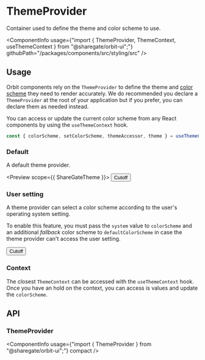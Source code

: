 
<Meta
    title="Components/ThemeProvider"
    id="theme-provider"
/>

# ThemeProvider

<Tagline>Container used to define the theme and color scheme to use.</Tagline>

<ComponentInfo
    usage={"import { ThemeProvider, ThemeContext, useThemeContext } from \"@sharegate/orbit-ui\";"}
    githubPath="/packages/components/src/styling/src"
/>

## Usage

Orbit components rely on the `ThemeProvider` to define the theme and [color scheme](?path=/docs/color-schemes--page) they need to render accurately. We do recommended you declare a `ThemeProvider` at the root of your application but if you prefer, you can declare them as needed instead.

You can access or update the current color scheme from any React components by using the `useThemeContext` hook.

```jsx
const { colorScheme, setColorScheme, themeAccessor, theme } = useThemeContext();
```

### Default

A default theme provider.

<Preview scope={{ ShareGateTheme }}>
    <Story name="default">
        <ThemeProvider theme={ShareGateTheme} colorScheme="light">
            <Button variant="secondary">Cutoff</Button>
        </ThemeProvider>
    </Story>
</Preview>

### User setting

A theme provider can select a color scheme according to the user's operating system setting.

To enable this feature, you must pass the `system` value to `colorScheme` and an additional *fallback* color scheme to `defaultColorScheme` in case the theme provider can't access the user setting.

<Preview>
    <Story name="system">
        <ThemeProvider theme={ShareGateTheme} colorScheme="system" defaultColorScheme="light">
            <Button variant="secondary">Cutoff</Button>
        </ThemeProvider>
    </Story>
</Preview>

### Context

The closest `ThemeContext` can be accessed with the `useThemeContext` hook. Once you have an hold on the context, you can access is values and update the `colorScheme`.

<Preview filePath="/styling/docs/theme-provider/ColorSchemePicker" />

## API

### ThemeProvider

<ComponentInfo
    usage={"import { ThemeProvider } from \"@sharegate/orbit-ui\";"}
    compact
/>

<ArgsTable of={ThemeProvider} sort="alpha" />
